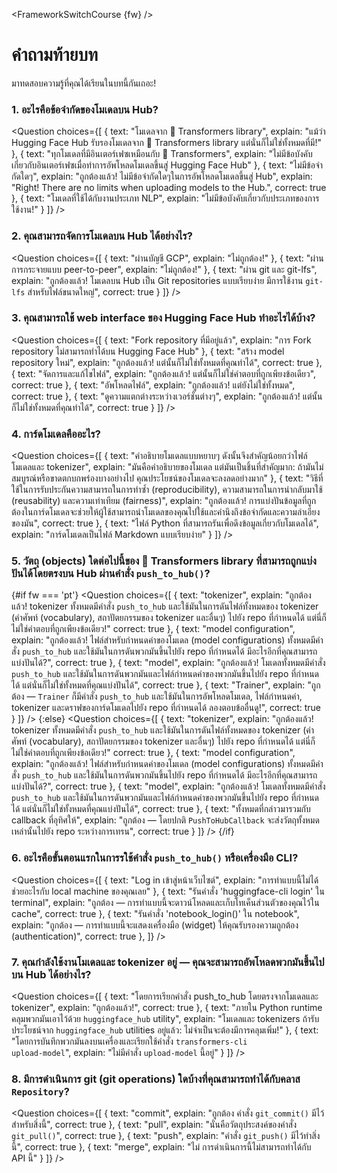 <FrameworkSwitchCourse {fw} />

<!-- DISABLE-FRONTMATTER-SECTIONS -->

# คำถามท้ายบท

มาทดสอบความรู้ที่คุณได้เรียนในบทนี้กันเถอะ!

### 1. อะไรคือข้อจำกัดของโมเดลบน Hub?

<Question
	choices={[
		{
			text: "โมเดลจาก 🤗 Transformers library",
			explain: "แม้ว่า Hugging Face Hub รับรองโมเดลจาก 🤗 Transformers library แต่นั่นก็ไม่ใช่ทั้งหมดที่มี!"
		},
		{
			text: "ทุกโมเดลที่มีอินเตอร์เฟซเหมือนกับ 🤗 Transformers",
			explain: "ไม่มีข้อบังคับเกี่ยวกับอินเตอร์เฟซเมื่อทำการอัพโหลดโมเดลขึ้นสู่ Hugging Face Hub"
		},
		{
			text: "ไม่มีข้อจำกัดใดๆ",
			explain: "ถูกต้องแล้ว! ไม่มีข้อจำกัดใดๆในการอัพโหลดโมเดลขึ้นสู่ Hub",
			explain: "Right! There are no limits when uploading models to the Hub.",
            correct: true
		},
        {
			text: "โมเดลที่ใช้ได้กับงานประเภท NLP",
			explain: "ไม่มีข้อบังคับเกี่ยวกับประเภทของการใช้งาน!"
		}
	]}
/>

### 2. คุณสามารถจัดการโมเดลบน Hub ได้อย่างไร?

<Question
	choices={[
		{
			text: "ผ่านบัญชี GCP",
			explain: "ไม่ถูกต้อง!"
		},
		{
			text: "ผ่านการกระจายแบบ peer-to-peer",
			explain: "ไม่ถูกต้อง!"
		},
		{
			text: "ผ่าน git และ git-lfs",
			explain: "ถูกต้องแล้ว! โมเดลบน Hub เป็น Git repositories แบบเรียบง่าย มีการใช้งาน <code>git-lfs</code> สำหรับไฟล์ขนาดใหญ่",
            correct: true
		}
	]}
/>

### 3. คุณสามารถใช้ web interface ของ Hugging Face Hub ทำอะไรได้บ้าง? 

<Question
	choices={[
		{
			text: "Fork repository ที่มีอยู่แล้ว",
			explain: "การ Fork repository ไม่สามารถทำได้บน Hugging Face Hub"
		},
		{
			text: "สร้าง model repository ใหม่",
			explain: "ถูกต้องแล้ว! แต่นั้นก็ไม่ใช่ทั้งหมดที่คุณทำได้",
            correct: true
		},
		{
			text: "จัดการและแก้ไขไฟล์",
			explain: "ถูกต้องแล้ว! แต่นั้นก็ไม่ใช่คำตอบที่ถูกเพียงข้อเดียว",
            correct: true
		},
        {
			text: "อัพโหลดไฟล์",
			explain: "ถูกต้องแล้ว! แต่ยังไม่ใช่ทั้งหมด",
            correct: true
		},
        {
			text: "ดูความแตกต่างระหว่างเวอร์ชั่นต่างๆ",
			explain: "ถูกต้องแล้ว! แต่นั้นก็ไม่ใช่ทั้งหมดที่คุณทำได้",
            correct: true
		}
	]}
/>

### 4. การ์ดโมเดลคืออะไร?

<Question
	choices={[
		{
			text: "คำอธิบายโมเดลแบบหยาบๆ ดังนั้นจึงสำคัญน้อยกว่าไฟล์โมเดลและ tokenizer",
			explain: "มันคือคำอธิบายของโมเดล แต่มันเป็นชิ้นที่สำคัญมาก: ถ้ามันไม่สมบูรณ์หรือขาดตกบกพร่องบางอย่างไป คุณประโยชน์ของโมเดลจะลงลดอย่างมาก"
		},
		{
			text: "วิธีที่ใช้ในการรับประกันความสามารถในการทำซ้ำ (reproducibility), ความสามารถในการนำกลับมาใช้ (reusability) และความเท่าเทียม (fairness)",
			explain: "ถูกต้องแล้ว! การแบ่งปันข้อมูลที่ถูกต้องในการ์ดโมเดลจะช่วยให้ผู้ใช้สามารถนำโมเดลของคุณไปใช้และคำนึงถึงข้อจำกัดและความลำเอียงของมัน",
            correct: true
		},
		{
			text: "ไฟล์ Python ที่สามารถรันเพื่อดึงข้อมูลเกี่ยวกับโมเดลได้",
			explain: "การ์ดโมเดลเป็นไฟล์ Markdown แบบเรียบง่าย"
		}
	]}
/>

### 5. วัตถุ (objects) ใดต่อไปนี้ของ 🤗 Transformers library ที่สามารถถูกแบ่งปันได้โดยตรงบน Hub ผ่านคำสั่ง `push_to_hub()`?

{#if fw === 'pt'}
<Question
	choices={[
		{
			text: "tokenizer",
			explain: "ถูกต้องแล้ว! tokenizer ทั้งหมดมีคำสั่ง <code>push_to_hub</code> และใช้มันในการดันไฟล์ทั้งหมดของ tokenizer (คำศัพท์ (vocabulary), สถาปัตยกรรมของ tokenizer และอื่นๆ) ไปยัง repo ที่กำหนดได้ แต่นี่ก็ไม่ใช่คำตอบที่ถูกเพียงข้อเดียว!"
            correct: true
		},
		{
			text: "model configuration",
			explain: "ถูกต้องแล้ว! ไฟล์สำหรับกำหนดค่าของโมเดล (model configurations) ทั้งหมดมีคำสั่ง <code>push_to_hub</code> และใช้มันในการดันพวกมันขึ้นไปยัง repo ที่กำหนดได้ มีอะไรอีกที่คุณสามารถแบ่งปันได้?",
            correct: true
		},
		{
			text: "model",
			explain: "ถูกต้องแล้ว! โมเดลทั้งหมดมีคำสั่ง <code>push_to_hub</code> และใช้มันในการดันพวกมันและไฟล์กำหนดค่าของพวกมันขึ้นไปยัง repo ที่กำหนดได้ แต่นั่นก็ไม่ใช่ทั้งหมดที่คุณแบ่งปันได้",
            correct: true
		},
        {
			text: "Trainer",
			explain: "ถูกต้อง — <code>Trainer</code> ก็มีคำสั่ง <code>push_to_hub</code> และใช้มันในการอัพโหลดโมเดล, ไฟล์กำหนดค่า, tokenizer และดราฟของการ์ดโมเดลไปยัง repo ที่กำหนดได้ ลองตอบข้ออื่นดู!",
            correct: true
		}
	]}
/>
{:else}
<Question
	choices={[
		{
			text: "tokenizer",
			explain: "ถูกต้องแล้ว! tokenizer ทั้งหมดมีคำสั่ง <code>push_to_hub</code> และใช้มันในการดันไฟล์ทั้งหมดของ tokenizer (คำศัพท์ (vocabulary), สถาปัตยกรรมของ tokenizer และอื่นๆ) ไปยัง repo ที่กำหนดได้ แต่นี่ก็ไม่ใช่คำตอบที่ถูกเพียงข้อเดียว!"
            correct: true
		},
		{
			text: "model configuration",
			explain: "ถูกต้องแล้ว! ไฟล์สำหรับกำหนดค่าของโมเดล (model configurations) ทั้งหมดมีคำสั่ง <code>push_to_hub</code> และใช้มันในการดันพวกมันขึ้นไปยัง repo ที่กำหนดได้ มีอะไรอีกที่คุณสามารถแบ่งปันได้?",
            correct: true
		},
		{
			text: "model",
			explain: "ถูกต้องแล้ว! โมเดลทั้งหมดมีคำสั่ง <code>push_to_hub</code> และใช้มันในการดันพวกมันและไฟล์กำหนดค่าของพวกมันขึ้นไปยัง repo ที่กำหนดได้ แต่นั่นก็ไม่ใช่ทั้งหมดที่คุณแบ่งปันได้",
            correct: true
		},
		{
			text: "ทั้งหมดที่กล่าวมารวมกับ callback ที่อุทิศให้",
			explain: "ถูกต้อง — โดยปกติ <code>PushToHubCallback</code> จะส่งวัตถุทั้งหมดเหล่านั้นไปยัง repo ระหว่างการเทรน",
            correct: true
		}
	]}
/>
{/if}

### 6. อะไรคือขั้นตอนแรกในการรใช้คำสั่ง `push_to_hub()` หรือเครื่องมือ CLI?

<Question
	choices={[
		{
			text: "Log in เข้าสู่หน้าเว็บไซต์",
			explain: "การทำแบบนี้ไม่ได้ช่วยอะไรกับ local machine ของคุณเลย"
		},
		{
			text: "รันคำสั่ง 'huggingface-cli login' ใน terminal",
			explain: "ถูกต้อง — การทำแบบนี้จะดาวน์โหลดและเก็บโทเค็นส่วนตัวของคุณไว้ใน cache",
            correct: true
		},
		{
			text: "รันคำสั่ง 'notebook_login()' ใน notebook",
			explain: "ถูกต้อง — การทำแบบนี้จะแสดงเครื่องมือ (widget) ให้คุณรับรองความถูกต้อง (authentication)",
            correct: true
		},
	]}
/>

### 7. คุณกำลังใช้งานโมเดลและ tokenizer อยู่ — คุณจะสามารถอัพโหลดพวกมันขึ้นไปบน Hub ได้อย่างไร?

<Question
	choices={[
		{
			text: "โดยการเรียกคำสั่ง push_to_hub โดยตรงจากโมเดลและ tokenizer",
			explain: "ถูกต้องแล้ว!",
            correct: true
		},
		{
			text: "ภายใน Python runtime คลุมพวกมันเอาไว้ด้วย <code>huggingface_hub</code> utility",
			explain: "โมเดลและ tokenizers ถ้ารับประโยชน์จาก <code>huggingface_hub</code> utilities อยู่แล้ว: ไม่จำเป็นจะต้องมีการคลุมเพิ่ม!"
		},
		{
			text: "โดยการบันทึกพวกมันลงบนเครื่องและเรียกใช้คำสั่ง <code>transformers-cli upload-model</code>",
			explain: "ไม่มีคำสั่ง <code>upload-model</code> นี้อยู่"
		}
	]}
/>

### 8. มีการดำเนินการ git (git operations) ใดบ้างที่คุณสามารถทำได้กับคลาส `Repository`?

<Question
	choices={[
		{
			text: "commit",
			explain: "ถูกต้อง คำสั่ง <code>git_commit()</code> มีไว้สำหรับสิ่งนี้",
            correct: true
		},
		{
			text: "pull",
			explain: "นั่นคือวัตถุประสงค์ของคำสั่ง <code>git_pull()</code>",
            correct: true
		},
		{
			text: "push",
			explain: "คำสั่ง <code>git_push()</code> มีไว้ทำสิ่งนี้",
            correct: true
		},
		{
			text: "merge",
			explain: "ไม่ การดำเนินการนี้ไม่สามารถทำได้กับ API นี้"
		}
	]}
/>
